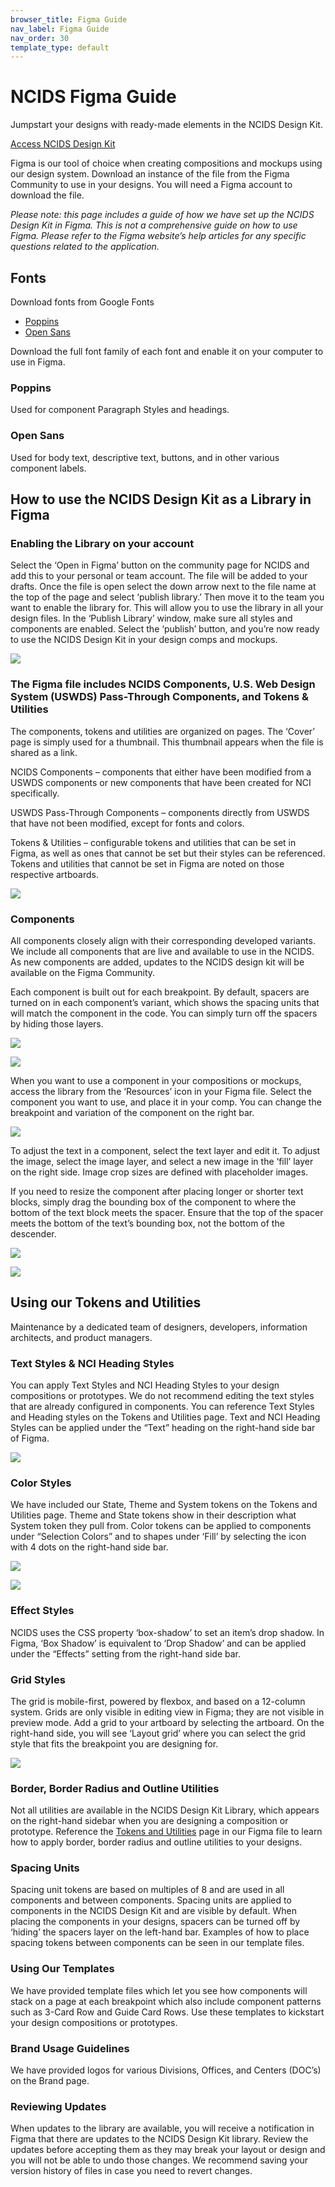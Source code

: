 ```yaml
---
browser_title: Figma Guide
nav_label: Figma Guide
nav_order: 30
template_type: default
---
```


# NCIDS Figma Guide

Jumpstart your designs with ready-made elements in the NCIDS Design Kit.

[Access NCIDS Design Kit](https://www.figma.com/community/file/1288512334920909770/ncids-design-kit)

Figma is our tool of choice when creating compositions and mockups using our design system. Download an instance of the file from the Figma Community to use in your designs. You will need a Figma account to download the file.

_Please note: this page includes a guide of how we have set up the NCIDS Design Kit in Figma. This is not a comprehensive guide on how to use Figma. Please refer to the Figma website’s help articles for any specific questions related to the application._

## Fonts

Download fonts from Google Fonts

- [Poppins](https://fonts.google.com/specimen/Poppins)
- [Open Sans](https://fonts.google.com/specimen/Open+Sans)

Download the full font family of each font and enable it on your computer to use in Figma.

### Poppins

Used for component Paragraph Styles and headings.

### Open Sans

Used for body text, descriptive text, buttons, and in other various component labels.

## How to use the NCIDS Design Kit as a Library in Figma

### Enabling the Library on your account

Select the ‘Open in Figma’ button on the community page for NCIDS and add this to your personal or team account. The file will be added to your drafts. Once the file is open select the down arrow next to the file name at the top of the page and select ‘publish library.’ Then move it to the team you want to enable the library for. This will allow you to use the library in all your design files. In the ‘Publish Library’ window, make sure all styles and components are enabled. Select the ‘publish’ button, and you’re now ready to use the NCIDS Design Kit in your design comps and mockups.

![](./images/figma-guide_publish-changes.jpg)

### The Figma file includes NCIDS Components, U.S. Web Design System (USWDS) Pass-Through Components, and Tokens & Utilities

The components, tokens and utilities are organized on pages. The ‘Cover’ page is simply used for a thumbnail. This thumbnail appears when the file is shared as a link.

NCIDS Components – components that either have been modified from a USWDS components or new components that have been created for NCI specifically.

USWDS Pass-Through Components – components directly from USWDS that have not been modified, except for fonts and colors.

Tokens & Utilities – configurable tokens and utilities that can be set in Figma, as well as ones that cannot be set but their styles can be referenced. Tokens and utilities that cannot be set in Figma are noted on those respective artboards.

![](./images/figma-guide_includes.jpg)

### Components

All components closely align with their corresponding developed variants. We include all components that are live and available to use in the NCIDS. As new components are added, updates to the NCIDS design kit will be available on the Figma Community.

Each component is built out for each breakpoint. By default, spacers are turned on in each component’s variant, which shows the spacing units that will match the component in the code. You can simply turn off the spacers by hiding those layers.

![](./images/figma-guide_components-spacers01.jpg)

![](./images/figma-guide_components-spacers02.jpg)

When you want to use a component in your compositions or mockups, access the library from the ‘Resources’ icon in your Figma file. Select the component you want to use, and place it in your comp. You can change the breakpoint and variation of the component on the right bar.

![](./images/figma-guide_components-resources01.jpg)

To adjust the text in a component, select the text layer and edit it. To adjust the image, select the image layer, and select a new image in the ‘fill’ layer on the right side. Image crop sizes are defined with placeholder images.

If you need to resize the component after placing longer or shorter text blocks, simply drag the bounding box of the component to where the bottom of the text block meets the spacer. Ensure that the top of the spacer meets the bottom of the text’s bounding box, not the bottom of the descender.

![](./images/figma-guide_components-resources02.jpg)

![](./images/figma-guide_components-resources03.jpg)

## Using our Tokens and Utilities

Maintenance by a dedicated team of designers, developers, information architects, and product managers.

### Text Styles & NCI Heading Styles

You can apply Text Styles and NCI Heading Styles to your design compositions or prototypes. We do not recommend editing the text styles that are already configured in components. You can reference Text Styles and Heading styles on the Tokens and Utilities page. Text and NCI Heading Styles can be applied under the “Text” heading on the right-hand side bar of Figma.

![](./images/figma-guide_text-styles.jpg)

### Color Styles

We have included our State, Theme and System tokens on the Tokens and Utilities page. Theme and State tokens show in their description what System token they pull from. Color tokens can be applied to components under “Selection Colors” and to shapes under ‘Fill’ by selecting the icon with 4 dots on the right-hand side bar.

![](./images/figma-guide_color-styles01.jpg)

![](./images/figma-guide_color-styles02.jpg)

### Effect Styles

NCIDS uses the CSS property ‘box-shadow’ to set an item’s drop shadow. In Figma, ‘Box Shadow’ is equivalent to ‘Drop Shadow’ and can be applied under the “Effects” setting from the right-hand side bar.

### Grid Styles

The grid is mobile-first, powered by flexbox, and based on a 12-column system. Grids are only visible in editing view in Figma; they are not visible in preview mode. Add a grid to your artboard by selecting the artboard. On the right-hand side, you will see ‘Layout grid’ where you can select the grid style that fits the breakpoint you are designing for.

![](./images/figma-guide_grid-styles.jpg)

### Border, Border Radius and Outline Utilities

Not all utilities are available in the NCIDS Design Kit Library, which appears on the right-hand sidebar when you are designing a composition or prototype. Reference the [Tokens and Utilities](https://www.figma.com/design/4FeMfprVErO6esR8FLczp5/NCIDS-Design-Kit?node-id=3917-6868&t=YVntX6mh1NZavZkA-1) page in our Figma file to learn how to apply border, border radius and outline utilities to your designs.

### Spacing Units

Spacing unit tokens are based on multiples of 8 and are used in all components and between components. Spacing units are applied to components in the NCIDS Design Kit and are visible by default. When placing the components in your designs, spacers can be turned off by ‘hiding’ the spacers layer on the left-hand bar. Examples of how to place spacing tokens between components can be seen in our template files.

### Using Our Templates

We have provided template files which let you see how components will stack on a page at each breakpoint which also include component patterns such as 3-Card Row and Guide Card Rows. Use these templates to kickstart your design compositions or prototypes.

### Brand Usage Guidelines

We have provided logos for various Divisions, Offices, and Centers (DOC’s) on the Brand page.

### Reviewing Updates

When updates to the library are available, you will receive a notification in Figma that there are updates to the NCIDS Design Kit library. Review the updates before accepting them as they may break your layout or design and you will not be able to undo those changes. We recommend saving your version history of files in case you need to revert changes.
